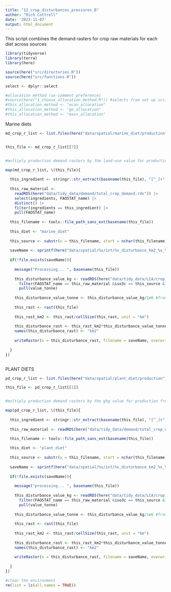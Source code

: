 ```yaml
---
title: "12_crop_disturbances_pressures_B"
author: "Rich Cottrell"
date: '2023-11-07'
output: html_document
---
```



This script combines the demand rasters for crop raw materials for each diet across sources

```r

library(tidyverse)
library(terra)
library(here)

source(here("src/directories.R"))
source(here("src/functions.R"))

select <- dplyr::select

#allocation method (un-comment preference)
#source(here("1_choose_allocation_method.R")) #selects from set up script
#this_allocation_method <- "econ_allocation"
#this_allocation_method <- "ge_allocation"
#this_allocation_method <- "mass_allocation"


```


Marine diets

```r

md_crop_r_list <- list.files(here("data/spatial/marine_diet/production"), pattern = paste0("AllTech_", this_allocation_method), full.names = TRUE)


this_file <- md_crop_r_list[[7]]


#multiply production demand rasters by the land-use value for production from each country

map(md_crop_r_list, \(this_file){
  
  this_ingredient <- stringr::str_extract(basename(this_file), "[^_]+")
  
  this_raw_material <- 
    readRDS(here("data/tidy_data/demand/total_crop_demand.rds")) |> 
    select(ingredients, FAOSTAT_name) |> 
    distinct() |> 
    filter(ingredients == this_ingredient) |> 
    pull(FAOSTAT_name)
  
  this_filename <- tools::file_path_sans_ext(basename(this_file))
  
  this_diet <- "marine_diet"
  
  this_source <- substr(x = this_filename, start = nchar(this_filename)-2, stop = nchar(this_filename))
  
  saveName <- sprintf(here("data/spatial/%s/int/%s_disturbance_km2_%s_%s.tif"), this_diet, this_ingredient,this_allocation_method, this_source)
  
  if(!file.exists(saveName)){
    
    message("Processing... ", basename(this_file))
    
    this_disturbance_value_kg <- readRDS(here("data/tidy_data/LCA/crop_lca.rds")) |> 
      filter(FAOSTAT_name == this_raw_material &iso3c == this_source & impact== "Land use" & allocation == this_allocation_method) |> 
      pull(value_tonne)
    
    this_disturbance_value_tonne <- this_disturbance_value_kg/1e6 #from m2 to km2 
    
    this_rast <- rast(this_file)
    
    this_rast_km2 <- this_rast/cellSize(this_rast, unit = "km")
    
    this_disturbance_rast <- this_rast_km2*this_disturbance_value_tonne
    names(this_disturbance_rast) <- "km2"
    
    writeRaster(x = this_disturbance_rast, filename = saveName, overwrite=TRUE)
    
  }
})



```


PLANT DIETS
```r
pd_crop_r_list <- list.files(here("data/spatial/plant_diet/production"), pattern = paste0("AllTech_", this_allocation_method), full.names = TRUE)

this_file <- pd_crop_r_list[[1]]


#multiply production demand rasters by the ghg value for production from each country

map(pd_crop_r_list, \(this_file){
  
  this_ingredient <- stringr::str_extract(basename(this_file), "[^_]+")
  
  this_raw_material <- readRDS(here("data/tidy_data/demand/total_crop_demand.rds")) |> select(ingredients, FAOSTAT_name) |> distinct() |> filter(ingredients == this_ingredient) |> pull(FAOSTAT_name)

  this_filename <- tools::file_path_sans_ext(basename(this_file))
  
  this_diet <- "plant_diet"
  
  this_source <- substr(x = this_filename, start = nchar(this_filename)-2, stop = nchar(this_filename))
  
  saveName <- sprintf(here("data/spatial/%s/int/%s_disturbance_km2_%s_%s.tif"), this_diet, this_ingredient,this_allocation_method, this_source)
  
  if(!file.exists(saveName)){
    
    message("processing... ", basename(this_file))
    
    this_disturbance_value_kg <- readRDS(here("data/tidy_data/LCA/crop_lca.rds")) |> 
      filter(FAOSTAT_name == this_raw_material &iso3c == this_source & impact== "Land use" & allocation == this_allocation_method) |> 
      pull(value_tonne)
    
    this_disturbance_value_tonne <- this_disturbance_value_kg/1e6 #from m2 to km2 
    
    this_rast <- rast(this_file)
    
    this_rast_km2 <- this_rast/cellSize(this_rast, unit = "km")
    
    this_disturbance_rast <- this_rast_km2*this_disturbance_value_tonne
    names(this_disturbance_rast) <- "km2"
    
    writeRaster(x = this_disturbance_rast, filename = saveName, overwrite=TRUE)
    
  }
})
```


```r
#clear the environment
rm(list = ls(all.names = TRUE))
```

